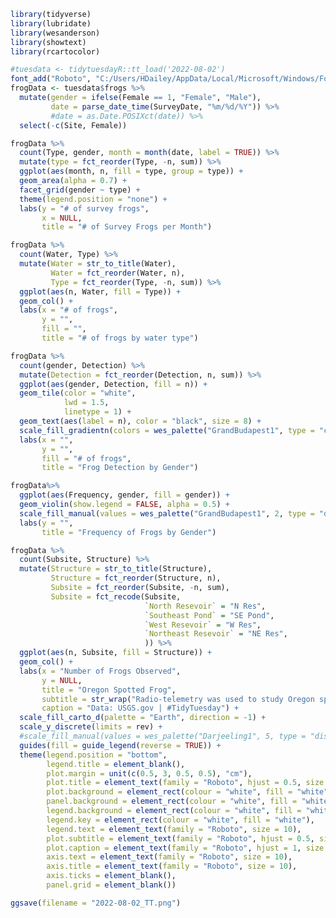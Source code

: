 ```r
library(tidyverse)
library(lubridate)
library(wesanderson)
library(showtext)
library(rcartocolor)
```

```r
#tuesdata <- tidytuesdayR::tt_load('2022-08-02')
font_add("Roboto", "C:/Users/HDailey/AppData/Local/Microsoft/Windows/Fonts/Roboto-Regular.ttf", "C:/Users/HDailey/AppData/Local/Microsoft/Windows/Fonts/Roboto-Bold.ttf")
frogData <- tuesdata$frogs %>%
  mutate(gender = ifelse(Female == 1, "Female", "Male"),
         date = parse_date_time(SurveyDate, "%m/%d/%Y")) %>%
         #date = as.Date.POSIXct(date)) %>%
  select(-c(Site, Female))
```

```r
frogData %>%
  count(Type, gender, month = month(date, label = TRUE)) %>%
  mutate(type = fct_reorder(Type, -n, sum)) %>%
  ggplot(aes(month, n, fill = type, group = type)) +
  geom_area(alpha = 0.7) +
  facet_grid(gender ~ type) +
  theme(legend.position = "none") +
  labs(y = "# of survey frogs",
       x = NULL,
       title = "# of Survey Frogs per Month")
```

```r
frogData %>%
  count(Water, Type) %>%
  mutate(Water = str_to_title(Water),
         Water = fct_reorder(Water, n),
         Type = fct_reorder(Type, -n, sum)) %>%
  ggplot(aes(n, Water, fill = Type)) +
  geom_col() +
  labs(x = "# of frogs",
       y = "",
       fill = "",
       title = "# of frogs by water type")
```

```r
frogData %>%
  count(gender, Detection) %>%
  mutate(Detection = fct_reorder(Detection, n, sum)) %>%
  ggplot(aes(gender, Detection, fill = n)) +
  geom_tile(color = "white",
            lwd = 1.5, 
            linetype = 1) +
  geom_text(aes(label = n), color = "black", size = 8) +
  scale_fill_gradientn(colors = wes_palette("GrandBudapest1", type = "continuous")) +
  labs(x = "",
       y = "",
       fill = "# of frogs",
       title = "Frog Detection by Gender")
```

```r
frogData%>%
  ggplot(aes(Frequency, gender, fill = gender)) +
  geom_violin(show.legend = FALSE, alpha = 0.5) +
  scale_fill_manual(values = wes_palette("GrandBudapest1", 2, type = "discrete")) +
  labs(y = "",
       title = "Frequency of Frogs by Gender")
```

```r
frogData %>%
  count(Subsite, Structure) %>%
  mutate(Structure = str_to_title(Structure),
         Structure = fct_reorder(Structure, n),
         Subsite = fct_reorder(Subsite, -n, sum),
         Subsite = fct_recode(Subsite,
                              `North Resevoir` = "N Res",
                              `Southeast Pond` = "SE Pond",
                              `West Resevoir` = "W Res",
                              `Northeast Resevoir` = "NE Res",
                              )) %>%
  ggplot(aes(n, Subsite, fill = Structure)) +
  geom_col() +
  labs(x = "Number of Frogs Observed",
       y = NULL,
       title = "Oregon Spotted Frog",
       subtitle = str_wrap("Radio-telemetry was used to study Oregon spotted frogs at Crane Prairie Reservoir, OR between September and November of 2018. Oregon spotted frogs were most commonly found in areas with herbaceous vegetation."),
       caption = "Data: USGS.gov | #TidyTuesday") +
  scale_fill_carto_d(palette = "Earth", direction = -1) +
  scale_y_discrete(limits = rev) +
  #scale_fill_manual(values = wes_palette("Darjeeling1", 5, type = "discrete")) +
  guides(fill = guide_legend(reverse = TRUE)) +
  theme(legend.position = "bottom",
        legend.title = element_blank(),
        plot.margin = unit(c(0.5, 3, 0.5, 0.5), "cm"),
        plot.title = element_text(family = "Roboto", hjust = 0.5, size = 24, margin = margin(b = 10)),
        plot.background = element_rect(colour = "white", fill = "white"),
        panel.background = element_rect(colour = "white", fill = "white"),
        legend.background = element_rect(colour = "white", fill = "white"),
        legend.key = element_rect(colour = "white", fill = "white"),
        legend.text = element_text(family = "Roboto", size = 10),
        plot.subtitle = element_text(family = "Roboto", hjust = 0.5, size = 12),
        plot.caption = element_text(family = "Roboto", hjust = 1, size = 8),
        axis.text = element_text(family = "Roboto", size = 10),
        axis.title = element_text(family = "Roboto", size = 10),
        axis.ticks = element_blank(),
        panel.grid = element_blank())

ggsave(filename = "2022-08-02_TT.png")  
```